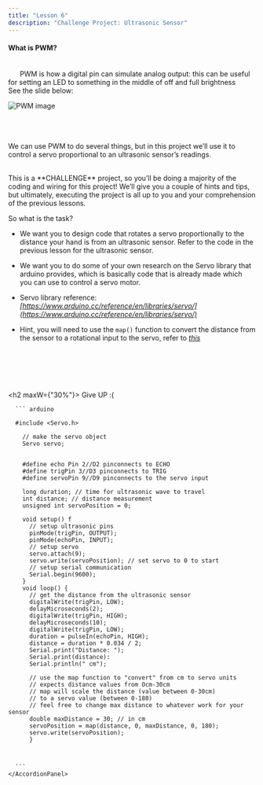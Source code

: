```yaml
---
title: "Lesson 6"
description: "Challenge Project: Ultrasonic Sensor"
---
```




#### What is PWM? 
<br/>
&nbsp;&nbsp;&nbsp;&nbsp;&nbsp;&nbsp;PWM is how a digital pin can simulate analog output: this can be useful for setting an LED to something in the middle of off and full brightness<br/>
See the slide below:

![PWM image](../images/PWMExplain.png)

<br/><br/>  
We can use PWM to do several things, but in this project we’ll use it to control a servo proportional to an ultrasonic sensor’s readings. 

<br/>
This is a **CHALLENGE** project, so you’ll be doing a majority of the coding and wiring for this project! We’ll give you a couple of hints and tips, but ultimately, executing the project is all up to you and your comprehension of the previous lessons. 

So what is the task?
  - We want you to design code that rotates a servo proportionally to the distance your hand is from an ultrasonic sensor. Refer to the code in the previous lesson for the ultrasonic sensor. 

  - We want you to do some of your own research on the Servo library that arduino provides, which is basically code that is already made which you can use to control a servo motor. 

  - Servo library reference: *[https://www.arduino.cc/reference/en/libraries/servo/](https://www.arduino.cc/reference/en/libraries/servo/)*

  - Hint, you will need to use the `map()` function to convert the distance from the sensor to a rotational input to the servo, refer to *[this](https://www.arduino.cc/reference/en/language/functions/math/map/)*


<br/><br/><br/><br/><br/>
<Accordion  allowMultiple >
  <AccordionItem >
    <h2 maxW={"30%"}>
      <AccordionButton>
          Give UP :(
        <AccordionIcon />
      </AccordionButton>
    </h2>
    <AccordionPanel pb={4}>

      ``` arduino

      #include <Servo.h>

        // make the servo object 
        Servo servo;


        #define echo Pin 2//D2 pinconnects to ECHO
        #define trigPin 3//D3 pinconnects to TRIG
        #define servoPin 9//D9 pinconnects to the servo input

        long duration; // time for ultrasonic wave to travel 
        int distance; // distance measurement
        unsigned int servoPosition = 0;

        void setup() f
          // setup ultrasonic pins 
          pinMode(trigPin, OUTPUT); 
          pinMode(echoPin, INPUT); 
          // setup servo
          servo.attach(9);
          servo.write(servoPosition); // set servo to 0 to start
          // setup serial communication 
          Serial.begin(9600);
        }
        void loop() {
          // get the distance from the ultrasonic sensor
          digitalWrite(trigPin, LOW); 
          delayMicroseconds(2);
          digitalWrite(trigPin, HIGH); 
          delayMicroseconds(10);
          digitalWrite(trigPin, LOW); 
          duration = pulseIn(echoPin, HIGH);
          distance = duration * 0.034 / 2; 
          Serial.print("Distance: "); 
          Serial.print(distance): 
          Serial.println(" cm");

          // use the map function to "convert" from cm to servo units 
          // expects distance values from Ocm-30cm
          // map will scale the distance (value between 0-30cm)
          // to a servo value (between 0-180)
          // feel free to change max distance to whatever work for your sensor 
          double maxDistance = 30; // in cm
          servoPosition = map(distance, 0, maxDistance, 0, 180); 
          servo.write(servoPosition);
          }


      
      ```
    </AccordionPanel>
  </AccordionItem>


</Accordion>